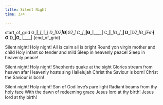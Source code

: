 ```yaml
---
title: Silent Night
time: 3/4

---
```



{start_of_grid}
G___|____|____|____|
D___|D7__|G___|G7__|
C___|____|G___|____|
C___|____|G___|____|
D___|D7__|G___|Em__|
G___|D___|G___|____|
{end_of_grid}

Silent night! Holy night! All is calm all is bright 
Round yon virgin mother and child Holy infant so tender and mild 
Sleep in heavenly peace! Sleep in heavenly peace!

Silent night! Holy night! Shepherds quake at the sight
Glories stream from heaven afar Heavenly hosts sing Hallelujah
Christ the Saviour is born! Christ the Saviour is born!

Silent night! Holy night! Son of God love's pure light 
Radiant beams from thy holy face With the dawn of redeeming grace
Jesus lord at thy birth! Jesus lord at thy birth! 


